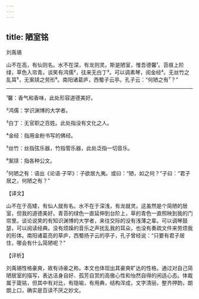 ```yaml
---
---
---
```

title: 陋室铭
---




刘禹锡

山不在高，有仙则名。水不在深，有龙则灵。斯是陋室，惟吾德馨¹。苔痕上阶绿，草色入帘青。谈笑有鸿儒²，往来无白丁³。可以调素琴，阅金经⁴。无丝竹之乱耳⁵，无案牍之劳形⁶。南阳诸葛庐，西蜀子云亭。孔子云：“何陋之有⁷？”



***



¹馨：香气和香味，此处形容道德美好。

²鸿儒：学识渊博的大学者。

³白丁：无官职之百姓。此处指没有文化之人。

⁴金经：指用金粉书写的佛经。

⁵丝竹：丝指弦乐器，竹指管乐器，此处泛指一切音乐。

⁶案牍：指各种公文。

⁷何陋之有：语出《论语·子罕》：子欲居九夷。或曰：“陋，如之何？”子曰：“君子居之，何陋之有？”

【译文】

山不在于高矮，有仙人就有名。水不在于深浅，有龙就灵。这虽然是个简陋的居室，但我的道德美好。青苔的绿色一直延伸到台阶上，草的青色一直照映到我的门帘里。谈论说笑的有知识渊博的大学者，来往交际的没有浅薄之辈。可以调琴鼓瑟，可以阅读经典。没有烦躁的音乐之声扰乱我的耳朵，也没有奏疏文件来劳烦我的形体。南阳诸葛亮的草庐，西蜀扬子云的亭子，孔子曾经说：“只要有君子居住，哪会有什么简陋呢？”

【评析】

刘禹锡性格豪爽，故有诗豪之称。本文也体现出其豪爽旷达的性格。通过对自己简陋居室的描写，表达洁身自好、孤芳自赏的高傲心性和怡然自得的闲适心态。体裁属于箴铭，但其中有对比，有隐喻，有用典，结构浑成，文字清丽，整齐押韵，朗朗上口，确实是百读不厌之妙文。